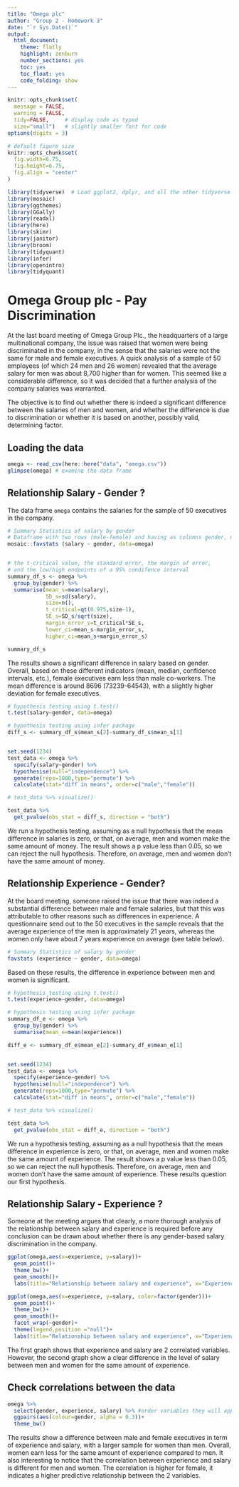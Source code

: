 ```yaml
---
title: "Omega plc"
author: "Group 2 - Homework 3"
date: "`r Sys.Date()`"
output:
  html_document:
    theme: flatly
    highlight: zenburn
    number_sections: yes
    toc: yes
    toc_float: yes
    code_folding: show
---
```



```r
knitr::opts_chunk$set(
  message = FALSE, 
  warning = FALSE, 
  tidy=FALSE,     # display code as typed
  size="small")   # slightly smaller font for code
options(digits = 3)

# default figure size
knitr::opts_chunk$set(
  fig.width=6.75, 
  fig.height=6.75,
  fig.align = "center"
)
```


```r
library(tidyverse)  # Load ggplot2, dplyr, and all the other tidyverse packages
library(mosaic)
library(ggthemes)
library(GGally)
library(readxl)
library(here)
library(skimr)
library(janitor)
library(broom)
library(tidyquant)
library(infer)
library(openintro)
library(tidyquant)
```

# Omega Group plc - Pay Discrimination

At the last board meeting of Omega Group Plc., the headquarters of a large multinational company, the issue was raised that women were being discriminated in the company, in the sense that the salaries were not the same for male and female executives. A quick analysis of a sample of 50 employees (of which 24 men and 26 women) revealed that the average salary for men was about 8,700 higher than for women. This seemed like a considerable difference, so it was decided that a further analysis of the company salaries was warranted. 

The objective is to find out whether there is indeed a significant difference between the salaries of men and women, and whether the difference is due to discrimination or whether it is based on another, possibly valid, determining factor. 

## Loading the data


```r
omega <- read_csv(here::here("data", "omega.csv"))
glimpse(omega) # examine the data frame
```

## Relationship Salary - Gender ?

The data frame `omega`  contains the salaries for the sample of 50 executives in the company.


```r
# Summary Statistics of salary by gender
# Dataframe with two rows (male-female) and having as columns gender, mean, SD, sample size, 
mosaic::favstats (salary ~ gender, data=omega) 


# the t-critical value, the standard error, the margin of error, 
# and the low/high endpoints of a 95% condifence interval
summary_df_s <- omega %>% 
  group_by(gender) %>% 
  summarise(mean_s=mean(salary),
            SD_s=sd(salary),
            size=n(),
            t_critical=qt(0.975,size-1),
            SE_s=SD_s/sqrt(size),
            margin_error_s=t_critical*SE_s,
            lower_ci=mean_s-margin_error_s,
            higher_ci=mean_s+margin_error_s)

summary_df_s

```

The results shows a significant difference in salary based on gender. Overall, based on these different indicators (mean, median, confidence intervals, etc.), female executives earn less than male co-workers. The mean difference is around 8696 (73239-64543), with a slightly higher deviation for female executives.


```r
# hypothesis testing using t.test() 
t.test(salary~gender, data=omega)

# hypothesis testing using infer package
diff_s <- summary_df_s$mean_s[2]-summary_df_s$mean_s[1]


set.seed(1234)
test_data <- omega %>% 
  specify(salary~gender) %>% 
  hypothesise(null="independence") %>% 
  generate(reps=1000,type="permute") %>% 
  calculate(stat="diff in means", order=c("male","female")) 

# test_data %>% visualize()

test_data %>% 
  get_pvalue(obs_stat = diff_s, direction = "both")

```

We run a hypothesis testing, assuming as a null hypothesis that the mean difference in salaries is zero, or that, on average, men and women make the same amount of money. The result shows a p value less than 0.05, so we can reject the null hypothesis. Therefore, on average, men and women don't have the same amount of money.


## Relationship Experience - Gender?

At the board meeting, someone raised the issue that there was indeed a substantial difference between male and female salaries, but that this was attributable to other reasons such as differences in experience. A questionnaire send out to the 50 executives in the sample reveals that the average experience of the men is approximately 21 years, whereas the women only have about 7 years experience on average (see table below).

```r
# Summary Statistics of salary by gender
favstats (experience ~ gender, data=omega)

```

Based on these results, the difference in experience between men and women is significant. 


```r
# hypothesis testing using t.test() 
t.test(experience~gender, data=omega)

# hypothesis testing using infer package
summary_df_e <- omega %>% 
  group_by(gender) %>% 
  summarise(mean_e=mean(experience))

diff_e <- summary_df_e$mean_e[2]-summary_df_e$mean_e[1]


set.seed(1234)
test_data <- omega %>% 
  specify(experience~gender) %>% 
  hypothesise(null="independence") %>% 
  generate(reps=1000,type="permute") %>% 
  calculate(stat="diff in means", order=c("male","female")) 

# test_data %>% visualize()

test_data %>% 
  get_pvalue(obs_stat = diff_e, direction = "both")

```

We run a hypothesis testing, assuming as a null hypothesis that the mean difference in experience is zero, or that, on average, men and women make the same amount of experience. The result shows a p value less than 0.05, so we can reject the null hypothesis. Therefore, on average, men and women don't have the same amount of experience. These results question our first hypothesis. 

## Relationship Salary - Experience ?

Someone at the meeting argues that clearly, a more thorough analysis of the relationship between salary and experience is required before any conclusion can be drawn about whether there is any gender-based salary discrimination in the company.


```r
ggplot(omega,aes(x=experience, y=salary))+
  geom_point()+
  theme_bw()+
  geom_smooth()+
  labs(title="Relationship between salary and experience", x="Experience", y="Salary")

ggplot(omega,aes(x=experience, y=salary, color=factor(gender)))+
  geom_point()+
  theme_bw()+
  geom_smooth()+
  facet_wrap(~gender)+
  theme(legend.position ="null")+
  labs(title="Relationship between salary and experience", x="Experience", y="Salary")

```

The first graph shows that experience and salary are 2 correlated variables. However, the second graph show a clear difference in the level of salary between men and women for the same amount of experience. 


## Check correlations between the data


```r
omega %>% 
  select(gender, experience, salary) %>% #order variables they will appear in ggpairs()
  ggpairs(aes(colour=gender, alpha = 0.3))+
  theme_bw()
```

The results show a difference between male and female executives in term of experience and salary, with a larger sample for women than men. Overall, women earn less for the same amount of experience compared to men. It also interesting to notice that the correlation between experience and salary is different for men and women. The correlation is higher for female, it indicates a higher predictive relationship between the 2 variables.


